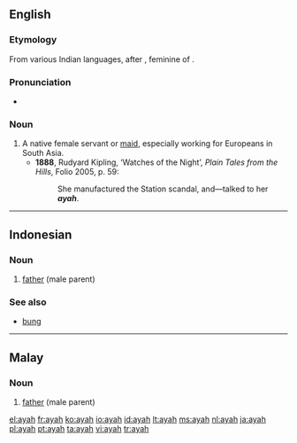 ==English==

===Etymology===
From various Indian languages, after {{Pg.}} {{term|aia||nurse, governess}}, feminine of {{term|aio||tutor}}.

===Pronunciation===
* {{IPA|/aɪə/}}

===Noun===
{{en-noun}}

# A native female servant or [[maid]], especially working for Europeans in South Asia.
#* '''1888''', Rudyard Kipling, ‘Watches of the Night’, ''Plain Tales from the Hills'', Folio 2005, p. 59:
#*: She manufactured the Station scandal, and—talked to her '''''ayah'''''.

----

==Indonesian==

===Noun===
{{infl|id|noun}}

# [[father]] (male parent)

===See also===
* [[bung]]

----

==Malay==

===Noun===
{{infl|ms|noun}}

# [[father]] (male parent)

{{tbot entry|Malay|father|2008|May|ms}}

[[el:ayah]]
[[fr:ayah]]
[[ko:ayah]]
[[io:ayah]]
[[id:ayah]]
[[lt:ayah]]
[[ms:ayah]]
[[nl:ayah]]
[[ja:ayah]]
[[pl:ayah]]
[[pt:ayah]]
[[ta:ayah]]
[[vi:ayah]]
[[tr:ayah]]